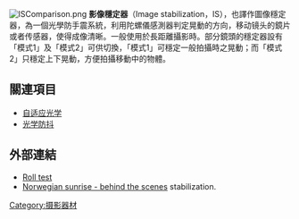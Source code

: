 {{多個問題|
{{Expand language|1=en|time=2021-05-05T06:45:35+00:00}}
{{expand|time=2012-10-21T03:41:47+00:00}}
{{expert|time=2012-10-21T03:41:47+00:00}}
}}
[[File:ISComparison.png|right]]
'''影像穩定器'''（Image stabilization，IS），也譯作圖像穩定器，為一個光學防手震系統，利用陀螺儀感測器判定晃動的方向，移动镜头的鏡片或者传感器，使得成像清晰。一般使用於長距離攝影時。部分鏡頭的穩定器設有「模式1」及「模式2」可供切換，「模式1」可穩定一般拍攝時之晃動；而「模式2」只穩定上下晃動，方便拍攝移動中的物體。

==關連項目==
*[[自适应光学|自适应光学]]
*[[光学防抖|光学防抖]]

==外部連結==
* [https://web.archive.org/web/20110902170205/http://vimeo.com/5522421 Roll test]
* [https://web.archive.org/web/20130329084941/http://vimeo.com/9570815 Norwegian sunrise - behind the scenes] stabilization.

[[Category:摄影器材|Category:摄影器材]]